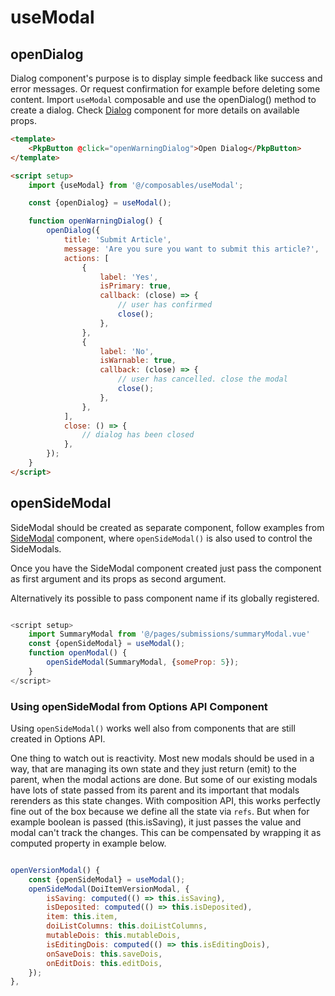 
# useModal

## openDialog

Dialog component's purpose is to display simple feedback like success and error messages. Or request confirmation for example before deleting some content. Import `useModal` composable and use the openDialog() method to create a dialog. Check [Dialog](../?path=/docs/components-dialog--docs) component for more details on available props.

```html
<template>
	<PkpButton @click="openWarningDialog">Open Dialog</PkpButton>
</template>

<script setup>
	import {useModal} from '@/composables/useModal';

	const {openDialog} = useModal();

	function openWarningDialog() {
		openDialog({
			title: 'Submit Article',
			message: 'Are you sure you want to submit this article?',
			actions: [
				{
					label: 'Yes',
					isPrimary: true,
					callback: (close) => {
						// user has confirmed
						close();
					},
				},
				{
					label: 'No',
					isWarnable: true,
					callback: (close) => {
						// user has cancelled. close the modal
						close();
					},
				},
			],
			close: () => {
				// dialog has been closed
			},
		});
	}
</script>
```

## openSideModal

SideModal should be created as separate component, follow examples from [SideModal](../?path=/docs/components-sidemodal--docs) component, where `openSideModal()` is also used to control the SideModals.

Once you have the SideModal component created just pass the component as first argument and its props as second argument.

Alternatively its possible to pass component name if its globally registered.

```javascript

<script setup>
	import SummaryModal from '@/pages/submissions/summaryModal.vue'
	const {openSideModal} = useModal();
	function openModal() {
		openSideModal(SummaryModal, {someProp: 5});
	}
</script>

```

### Using openSideModal from Options API Component

Using `openSideModal()` works well also from components that are still created in Options API.

One thing to watch out is reactivity. Most new modals should be used in a way, that are managing its own state and they just return (emit) to the parent, when the modal actions are done. But some of our existing modals have lots of state passed from its parent and its important that modals rerenders as this state changes. With composition API, this works perfectly fine out of the box because we define all the state via `refs`. But when for example boolean is passed (this.isSaving), it just passes the value and modal can't track the changes. This can be compensated by wrapping it as computed property in example below.

```javascript

openVersionModal() {
	const {openSideModal} = useModal();
	openSideModal(DoiItemVersionModal, {
		isSaving: computed(() => this.isSaving),
		isDeposited: computed(() => this.isDeposited),
		item: this.item,
		doiListColumns: this.doiListColumns,
		mutableDois: this.mutableDois,
		isEditingDois: computed(() => this.isEditingDois),
		onSaveDois: this.saveDois,
		onEditDois: this.editDois,
	});
},

```
